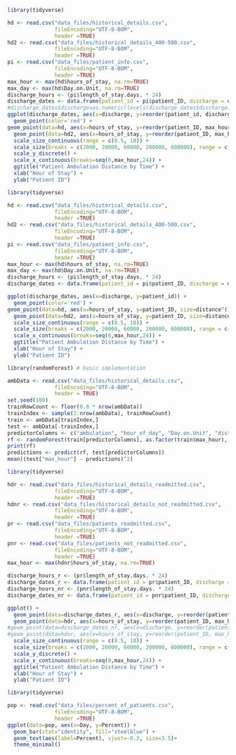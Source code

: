 ```r
library(tidyverse)

hd <- read.csv("data_files/historical_details.csv",
               fileEncoding="UTF-8-BOM",
               header =TRUE)
hd2 <- read.csv("data_files/historical_details_400-500.csv",
               fileEncoding="UTF-8-BOM",
               header =TRUE)
pi <- read.csv("data_files/patient_info.csv",
               fileEncoding="UTF-8-BOM",
               header =TRUE)
max_hour <- max(hd$hours_of_stay, na.rm=TRUE)
max_day <- max(hd$Day.on.Unit, na.rm=TRUE)
discharge_hours <- (pi$length_of_stay.days. * 24)
discharge_dates <- data.frame(patient_id = pi$patient_ID, discharge = discharge_hours)
#discharge_dates$discharge=as.numeric(levels(discharge_dates$discharge))[discharge_dates$discharge]
ggplot(discharge_dates, aes(x=discharge, y=reorder(patient_id, discharge))) +
  geom_point(color='red') +
geom_point(data=hd, aes(x=hours_of_stay, y=reorder(patient_ID, max_hour), size=distance^(1/.7)), inherit.aes=FALSE, alpha = 0.2) +
  geom_point(data=hd2, aes(x=hours_of_stay, y=reorder(patient_ID, max_hour), size=distance^(1/.7)), inherit.aes=FALSE, alpha = 0.2, color='blue') +
  scale_size_continuous(range = c(0.5, 10)) +
  scale_size(breaks = c(2000, 20000, 60000, 200000, 600000), range = c(0.5, 10)) +
  scale_y_discrete() +
  scale_x_continuous(breaks=seq(0,max_hour,24)) +
  ggtitle("Patient Ambulation Distance by Time") +
  xlab("Hour of Stay") + 
  ylab("Patient ID")
```
```r
library(tidyverse)

hd <- read.csv("data_files/historical_details.csv",
               fileEncoding="UTF-8-BOM",
               header =TRUE)
hd2 <- read.csv("data_files/historical_details_400-500.csv",
               fileEncoding="UTF-8-BOM",
               header =TRUE)
pi <- read.csv("data_files/patient_info.csv",
               fileEncoding="UTF-8-BOM",
               header =TRUE)
max_hour <- max(hd$hours_of_stay, na.rm=TRUE)
max_day <- max(hd$Day.on.Unit, na.rm=TRUE)
discharge_hours <- (pi$length_of_stay.days. * 24)
discharge_dates <- data.frame(patient_id = pi$patient_ID, discharge = discharge_hours)

ggplot(discharge_dates, aes(x=discharge, y=patient_id)) +
  geom_point(color='red') +
geom_point(data=hd, aes(x=hours_of_stay, y=patient_ID, size=distance^(1/.7)), inherit.aes=FALSE, alpha = 0.2) +
  geom_point(data=hd2, aes(x=hours_of_stay, y=patient_ID, size=distance^(1/.7)), inherit.aes=FALSE, alpha = 0.2, color='blue') +
  scale_size_continuous(range = c(0.5, 10)) +
  scale_size(breaks = c(2000, 20000, 60000, 200000, 600000), range = c(0.5, 10)) +
  scale_x_continuous(breaks=seq(0,max_hour,24)) +
  ggtitle("Patient Ambulation Distance by Time") +
  xlab("Hour of Stay") + 
  ylab("Patient ID")
```
```r
library(randomForest) # basic implementation

ambData <- read.csv("data_files/historical_details.csv",
               fileEncoding="UTF-8-BOM",
               header = TRUE)
set.seed(100)
trainRowCount <- floor(0.8 * nrow(ambData))
trainIndex <- sample(1:nrow(ambData), trainRowCount)
train <- ambData[trainIndex,]
test <- ambData[-trainIndex,]
predictorColumns <- c("ambulation", "hour_of_day", "Day.on.Unit", "distance", "duration", "speed", "hours_of_stay")
rf <- randomForest(train[predictorColumns], as.factor(train$max_hour), ntree=100, importance=TRUE)
print(rf)
predictions <- predict(rf, test[predictorColumns])
mean((test["max_hour"] - predictions)^2)
```
```r
library(tidyverse)

hdr <- read.csv("data_files/historical_details_readmitted.csv",
               fileEncoding="UTF-8-BOM",
               header =TRUE)
hdnr <- read.csv("data_files/historical_details_not_readmitted.csv",
               fileEncoding="UTF-8-BOM",
               header =TRUE)
pr <- read.csv("data_files/patients_readmitted.csv",
               fileEncoding="UTF-8-BOM",
               header =TRUE)
pnr <- read.csv("data_files/patients_not_readmitted.csv",
               fileEncoding="UTF-8-BOM",
               header =TRUE)
max_hour <- max(hdnr$hours_of_stay, na.rm=TRUE)

discharge_hours_r <- (pr$length_of_stay.days. * 24)
discharge_dates_r <- data.frame(patient_id = pr$patient_ID, discharge = discharge_hours_r)
discharge_hours_nr <- (pnr$length_of_stay.days. * 24)
discharge_dates_nr <- data.frame(patient_id = pnr$patient_ID, discharge = discharge_hours_nr)

ggplot() +
  geom_point(data=discharge_dates_r, aes(x=discharge, y=reorder(patient_id, discharge)), color = 'red') +
  geom_point(data=hdr, aes(x=hours_of_stay, y=reorder(patient_ID, max_hour), size=distance^(1/.7)), inherit.aes=FALSE, alpha = 0.2) +
#geom_point(data=discharge_dates_nr, aes(x=discharge, y=reorder(patient_id, discharge)), color='blue') +
#geom_point(data=hdnr, aes(x=hours_of_stay, y=reorder(patient_ID, max_hour), size=distance^(1/.7)), inherit.aes=FALSE, alpha = 0.2) +
  scale_size_continuous(range = c(0.5, 10)) +
  scale_size(breaks = c(2000, 20000, 60000, 200000, 600000), range = c(0.5, 10)) +
  scale_y_discrete() +
  scale_x_continuous(breaks=seq(0,max_hour,24)) +
  ggtitle("Patient Ambulation Distance by Time") +
  xlab("Hour of Stay") + 
  ylab("Patient ID")
```
```r
library(tidyverse)

pop <- read.csv("data_files/percent_of_patients.csv",
               fileEncoding="UTF-8-BOM",
               header =TRUE)
ggplot(data=pop, aes(x=Day, y=Percent)) + 
  geom_bar(stat="identity", fill="steelblue") +
  geom_text(aes(label=Percent), vjust=-0.3, size=3.5)+
  theme_minimal()
```